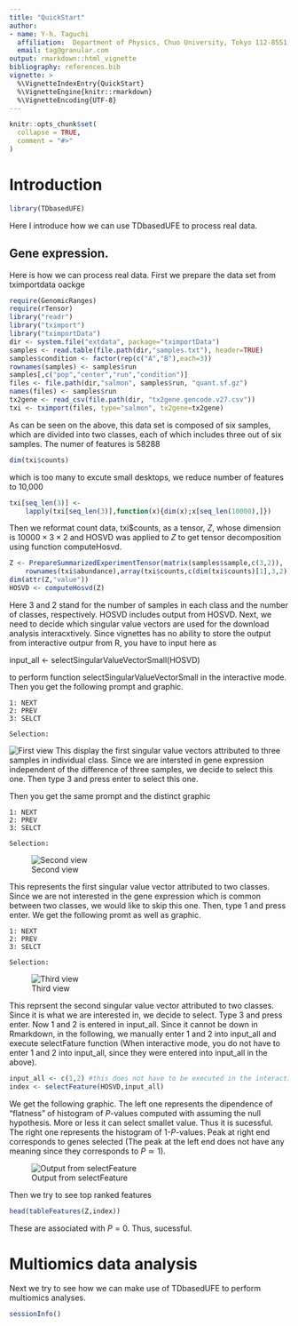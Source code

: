 ```yaml
---
title: "QuickStart"
author:
- name: Y-h. Taguchi
  affiliation:  Department of Physics, Chuo University, Tokyo 112-8551, Japan
  email: tag@granular.com
output: rmarkdown::html_vignette
bibliography: references.bib 
vignette: >
  %\VignetteIndexEntry{QuickStart}
  %\VignetteEngine{knitr::rmarkdown}
  %\VignetteEncoding{UTF-8}
---
```


```r
knitr::opts_chunk$set(
  collapse = TRUE,
  comment = "#>"
)
```

# Introduction

```r
library(TDbasedUFE)
```

Here I introduce how we can use TDbasedUFE to process real data.

## Gene expression.

Here is how we can process real data.
First we prepare the data set from tximportdata oackge
```r
require(GenomicRanges)
require(rTensor)
library("readr")
library("tximport")
library("tximportData")
dir <- system.file("extdata", package="tximportData")
samples <- read.table(file.path(dir,"samples.txt"), header=TRUE)
samples$condition <- factor(rep(c("A","B"),each=3))
rownames(samples) <- samples$run
samples[,c("pop","center","run","condition")]
files <- file.path(dir,"salmon", samples$run, "quant.sf.gz")
names(files) <- samples$run
tx2gene <- read_csv(file.path(dir, "tx2gene.gencode.v27.csv"))
txi <- tximport(files, type="salmon", tx2gene=tx2gene)
```

As can be seen on the above, this data set is composed of six samples, which are divided into two classes, each of which includes three out of six samples.
The numer of features is 58288
```r
dim(txi$counts)
```
which is too many to excute small desktops, we reduce number of features to 10,000
```r
txi[seq_len(3)] <-
    lapply(txi[seq_len(3)],function(x){dim(x);x[seq_len(10000),]})
```

Then we reformat count data, txi\$counts, as a tensor, $Z$, whose dimension is $10000 \times 3 \times 2$ and HOSVD was applied to $Z$ to get tensor decomposition using function computeHosvd.
```r
Z <- PrepareSummarizedExperimentTensor(matrix(samples$sample,c(3,2)),
    rownames(txi$abundance),array(txi$counts,c(dim(txi$counts)[1],3,2)))
dim(attr(Z,"value"))
HOSVD <- computeHosvd(Z)
```
Here 3 and 2 stand for the number of samples in each class and the number of classes, respectively. HOSVD includes output from HOSVD.
Next, we need to decide which singular value vectors are used for the download analysis interacxtively. Since vignettes has no ability to store the output from 
interactive outpur from R, you have to input here as

input_all <- selectSingularValueVectorSmall(HOSVD)

to perform function selectSingularValueVectorSmall in the interactive mode. 
Then you get  the following prompt and graphic.
```
1: NEXT
2: PREV
3: SELCT

Selection: 
```
![First view](./fig4.jpg)
This display the first singular value vectors attributed to three samples in
individual class. Since we are intersted in gene expression independent of the difference of three samples, we decide to select this one. Then type 3 and press enter to select this one.

Then you get the same prompt and the distinct graphic
```
1: NEXT
2: PREV
3: SELCT

Selection: 
```
![Second view](./fig5.jpg)

This represents the first singular value vector attributed to two classes. 
Since we are not interested in the gene expression which is common between two
classes, we would like to skip this one. Then, type 1 and press enter.
We get the following promt as well as graphic.


```
1: NEXT
2: PREV
3: SELCT

Selection: 
```
![Third view](./fig6.jpg)

This reprsent the second singular value vector attributed to two classes. Since it is what we are interested in, we decide to select. Type 3 and press enter.
Now 1 and 2 is entered in input_all. Since it cannot be down in Rmarkdown, in the 
following, we manually enter 1 and 2 into input_all and execute selectFature 
function (When interactive mode, you do not have to enter 1 and 2 into input_all,
since they were entered into input_all in the above). 

```r
input_all <- c(1,2) #this does not have to be executed in the interactive mode.
index <- selectFeature(HOSVD,input_all)
```

We get the following graphic.
The left one represents the dipendence of "flatness" of histogram of $P$-values 
computed with assuming the null hypothesis.  More or less it can select smallet value.
Thus it is sucessful.
The right one represents the histogram of 1-$P$-values. Peak at right end corresponds to genes selected (The peak at the left end does not have any meaning since they corresponds to $P \simeq 1$). 

![Output from selectFeature](./fig7.jpg)

Then we try to see top ranked features

```r
head(tableFeatures(Z,index))
```

These are associated with $P=0$. Thus, sucessful.

# Multiomics data analysis

Next we try to see how we can make use of TDbasedUFE to perform multiomics analyses.


```r
sessionInfo()
```
